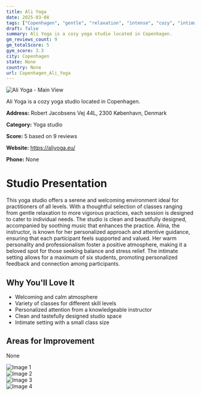 ```yaml
---
title: Ali Yoga
date: 2025-03-08
tags: ["Copenhagen", "gentle", "relaxation", "intense", "cozy", "intimate", "Copenhagen"]  
draft: false
summary: Ali Yoga is a cozy yoga studio located in Copenhagen.
gm_reviews_count: 9
gm_totalScore: 5
gym_score: 3.3
city: Copenhagen
state: None
country: None
url: Copenhagen_Ali_Yoga
---
```


<div className="aspect-[16/9] relative my-8">
  <img 
    src="https://lh5.googleusercontent.com/p/AF1QipO_NXuvZ0gwDZkWFfDjPnyA-8nOeHT0sZGme0Fz=w1920-h1080-k-no"
    alt="Ali Yoga - Main View"
    className="object-cover absolute inset-0 w-full h-full rounded-lg"
  />
</div>

Ali Yoga is a cozy yoga studio located in Copenhagen.

**Address:** Robert Jacobsens Vej 44L, 2300 København, Denmark

**Category:** Yoga studio

**Score:** 5 based on 9 reviews

**Website:** https://aliyoga.eu/

**Phone:** None

# Studio Presentation

This yoga studio offers a serene and welcoming environment ideal for practitioners of all levels. 
With a thoughtful selection of classes ranging from gentle relaxation to more vigorous practices, each session is designed to cater to individual needs. 
The studio is clean and beautifully designed, accompanied by soothing music that enhances the practice. 
Alina, the instructor, is known for her personalized approach and attentive guidance, ensuring that each participant feels supported and valued. 
Her warm personality and professionalism foster a positive atmosphere, making it a beloved spot for those seeking balance and stress relief.
The intimate setting allows for a maximum of six students, promoting personalized feedback and connection among participants.

## Why You'll Love It

- Welcoming and calm atmosphere
- Variety of classes for different skill levels
- Personalized attention from a knowledgeable instructor
- Clean and tastefully designed studio space
- Intimate setting with a small class size

## Areas for Improvement

None

<div className="grid grid-cols-1 xl:grid-cols-2 gap-4 my-8">
<div className="aspect-[4/3] relative"><img src="https://lh5.googleusercontent.com/p/AF1QipMdj6y4i5zyfJnvMyAb8oYljL10l1iFr406Yrt0=w1920-h1080-k-no" alt="Image 1" className="object-cover absolute inset-0 w-full h-full rounded-lg" /></div>
<div className="aspect-[4/3] relative"><img src="https://lh5.googleusercontent.com/p/AF1QipPE8JK1tTNlOMeyd4Pt2rxaut2e1GTJQvaOMh0E=w1920-h1080-k-no" alt="Image 2" className="object-cover absolute inset-0 w-full h-full rounded-lg" /></div>
<div className="aspect-[4/3] relative"><img src="https://lh5.googleusercontent.com/p/AF1QipN9yJQgmXjD8zXPTpOMp5eJ7q6sbxuDxkaP1Q0k=w1920-h1080-k-no" alt="Image 3" className="object-cover absolute inset-0 w-full h-full rounded-lg" /></div>
<div className="aspect-[4/3] relative"><img src="https://lh5.googleusercontent.com/p/AF1QipNEg10DDjeXyEOjhlNjgKyq9FP27WUmjstAzKRQ=w1920-h1080-k-no" alt="Image 4" className="object-cover absolute inset-0 w-full h-full rounded-lg" /></div>
</div>